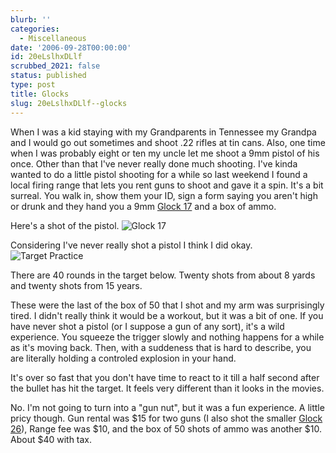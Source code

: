 ```yaml
---
blurb: ''
categories:
  - Miscellaneous
date: '2006-09-28T00:00:00'
id: 20eLslhxDLlf
scrubbed_2021: false
status: published
type: post
title: Glocks
slug: 20eLslhxDLlf--glocks
---
```


When I was a kid staying with my Grandparents in Tennessee my
Grandpa and I would go out sometimes and shoot .22 rifles at tin
cans. Also, one time when I was probably eight or ten my uncle let
me shoot a 9mm pistol of his once. Other than that I've never
really done much shooting. I've kinda wanted to do a little pistol
shooting for a while so last weekend I found a local firing range
that lets you rent guns to shoot and gave it a spin. It's a bit
surreal. You walk in, show them your ID, sign a form saying you
aren't high or drunk and they hand you a 9mm
[Glock 17](http://en.wikipedia.org/wiki/GLOCK_17) and a box of
ammo. 

Here's a shot of the pistol.
![Glock 17](http://www.alanwsmith.com/blog/wp-content/uploads/20060923-114208-01.jpg "Glock 17")

Considering I've never really shot a pistol I think I did okay.
![Target Practice](http://www.alanwsmith.com/blog/wp-content/uploads/20060923-124436-01.jpg "Target Practice")

There are 40 rounds in the target below. Twenty shots from about 8
yards and twenty shots from 15 years. 

These were the last of the
box of 50 that I shot and my arm was surprisingly tired. I didn't
really think it would be a workout, but it was a bit of one. If you
have never shot a pistol (or I suppose a gun of any sort), it's a
wild experience. You squeeze the trigger slowly and nothing happens
for a while as it's moving back. Then, with a suddeness that is
hard to describe, you are literally holding a controled explosion
in your hand. 

It's over so fast that you don't have time to react
to it till a half second after the bullet has hit the target. It
feels very different than it looks in the movies. 

No. I'm not going
to turn into a "gun nut", but it was a fun experience. A little
pricy though. Gun rental was $15 for two guns (I also shot the
smaller [Glock 26](http://en.wikipedia.org/wiki/GLOCK_26)), Range
fee was $10, and the box of 50 shots of ammo was another $10. About
$40 with tax.
